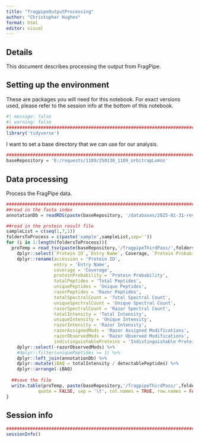 ```yaml
---
title: "fragpipeOutputProcessing"
author: "Christopher Hughes"
format: html
editor: visual
---
```


## Details

This document describes processing the output from FragPipe.

## Setting up the environment

These are packages you will need for this notebook. For exact versions used, please refer to the session info at the bottom of this notebook.

```r
#| message: false
#| warning: false
##########################################################################################
library('tidyverse')
```

I want to set a base directory that we can use for our analysis.

```r
##########################################################################################
baseRepository = 'E:/requests/1189/250130_1189_orbitrapLumos'
```

## Data processing

Process the FragPipe data.

```r
##########################################################################################
##read in the fasta index
annotationDb = readRDS(paste(baseRepository, '/databases/2025-01-31-reviewed-UP000005640-spikein.fasta_index_trypticPeps.rds',sep=''))

##read in the protein result file
sampleList = c(seq(1,7,1))
foldersToProcess = c(paste('sample',sampleList,sep=''))
for (i in 1:length(foldersToProcess)){
  proTemp = read_tsv(paste(baseRepository,'/fragpipeThirdPass/',foldersToProcess[i],'/protein.tsv',sep=''), show_col_types = FALSE) %>%
    dplyr::select(`Protein ID`,`Entry Name`, Coverage, `Protein Probability`, `Total Peptides`:`Indistinguishable Proteins`) %>%
    dplyr::rename(accession = 'Protein ID',
                  entry = 'Entry Name',
                  coverage = 'Coverage',
                  proteinProbability = 'Protein Probability',
                  totalPeptides = 'Total Peptides',
                  uniquePeptides = 'Unique Peptides',
                  razorPeptides = 'Razor Peptides',
                  totalSpectralCount = 'Total Spectral Count',
                  uniqueSpectralCount = 'Unique Spectral Count',
                  razorSpectralCount = 'Razor Spectral Count',
                  totalIntensity = 'Total Intensity',
                  uniqueIntensity = 'Unique Intensity',
                  razorIntensity = 'Razor Intensity',
                  razorAssignedMods = 'Razor Assigned Modifications',
                  razorObservedMods = 'Razor Observed Modifications',
                  indistinguishableProteins = 'Indistinguishable Proteins') %>%
    dplyr::select(-razorObservedMods) %>%
    #dplyr::filter(uniquePeptides >= 1) %>%
    dplyr::left_join(annotationDb) %>%
    dplyr::mutate(iBAQ = totalIntensity / detectablePeptides) %>%
    dplyr::arrange(-iBAQ)
  
  ##save the file
  write.table(proTemp, paste(baseRepository,'/fragpipeThirdPass/',foldersToProcess[i],'/proteinProcessed.tsv',sep=''),
            quote = FALSE, sep = '\t', col.names = TRUE, row.names = FALSE)
}

```

## Session info

```r
##########################################################################################
sessionInfo()
```
